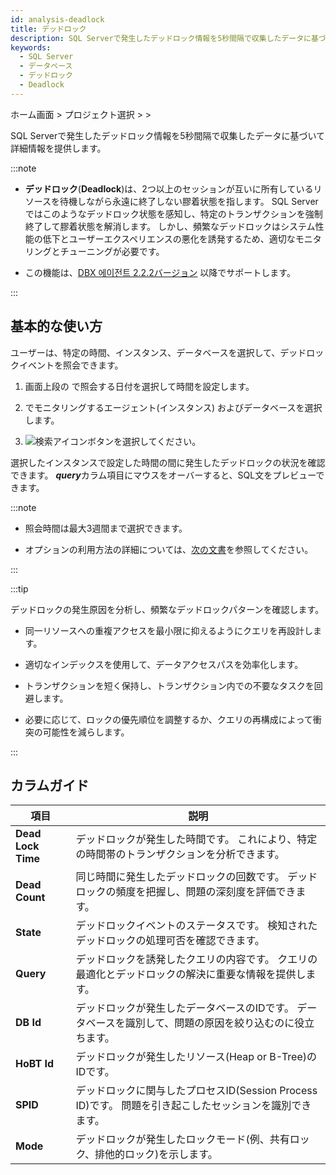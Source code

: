 ```yaml
---
id: analysis-deadlock
title: デッドロック
description: SQL Serverで発生したデッドロック情報を5秒間隔で収集したデータに基づいて詳細情報を提供します。
keywords:
  - SQL Server
  - データベース
  - デッドロック
  - Deadlock
---
```


ホーム画面 &gt; プロジェクト選択 &gt; <Cmdname sid="side_analysis" className="uitext" /> &gt; <Cmdname sid="side_deadLock" className="uitext" />

SQL Serverで発生したデッドロック情報を5秒間隔で収集したデータに基づいて詳細情報を提供します。

:::note

- **デッドロック**(**Deadlock**)は、2つ以上のセッションが互いに所有しているリソースを待機しながら永遠に終了しない膠着状態を指します。 SQL Serverではこのようなデッドロック状態を感知し、特定のトランザクションを強制終了して膠着状態を解消します。 しかし、頻繁なデッドロックはシステム性能の低下とユーザーエクスペリエンスの悪化を誘発するため、適切なモニタリングとチューニングが必要です。

- この機能は、[DBX 에이전트 2.2.2バージョン](../release-notes/db/dbx-2_2_2) 以降でサポートします。

:::

## 基本的な使い方

ユーザーは、特定の時間、インスタンス、データベースを選択して、デッドロックイベントを照会できます。

<ImgLang img="db-deadlock-basic-mssql-v2.png" desc="Deadlock" />

1. 画面上段の <Cmdname sid="time" className="uitext" />で照会する日付を選択して時間を設定します。

2. <Cmdname sid="instance" className="uitext" />でモニタリングするエージェント(インスタンス) およびデータベースを選択します。

3. ![検索アイコン](/img/ico-btn-search.png)ボタンを選択してください。

選択したインスタンスで設定した時間の間に発生したデッドロックの状況を確認できます。 ***query***カラム項目にマウスをオーバーすると、SQL文をプレビューできます。

:::note

- 照会時間は最大3週間まで選択できます。

- <Cmdname sid="time" className="uitext" />オプションの利用方法の詳細については、[次の文書](usage-ui#timeselector)を参照してください。

:::

:::tip

デッドロックの発生原因を分析し、頻繁なデッドロックパターンを確認します。

- 同一リソースへの重複アクセスを最小限に抑えるようにクエリを再設計します。

- 適切なインデックスを使用して、データアクセスパスを効率化します。

- トランザクションを短く保持し、トランザクション内での不要なタスクを回避します。

- 必要に応じて、ロックの優先順位を調整するか、クエリの再構成によって衝突の可能性を減らします。

:::

## カラムガイド

| 項目                 | 説明                                                              |
| ------------------ | --------------------------------------------------------------- |
| **Dead Lock Time** | デッドロックが発生した時間です。 これにより、特定の時間帯のトランザクションを分析できます。                  |
| **Dead Count**     | 同じ時間に発生したデッドロックの回数です。 デッドロックの頻度を把握し、問題の深刻度を評価できます。              |
| **State**          | デッドロックイベントのステータスです。 検知されたデッドロックの処理可否を確認できます。                    |
| **Query**          | デッドロックを誘発したクエリの内容です。 クエリの最適化とデッドロックの解決に重要な情報を提供します。             |
| **DB Id**          | デッドロックが発生したデータベースのIDです。 データベースを識別して、問題の原因を絞り込むのに役立ちます。          |
| **HoBT Id**        | デッドロックが発生したリソース(Heap or B-Tree)のIDです。                           |
| **SPID**           | デッドロックに関与したプロセスID(Session Process ID)です。 問題を引き起こしたセッションを識別できます。 |
| **Mode**           | デッドロックが発生したロックモード(例、共有ロック、排他的ロック)を示します。                         |
